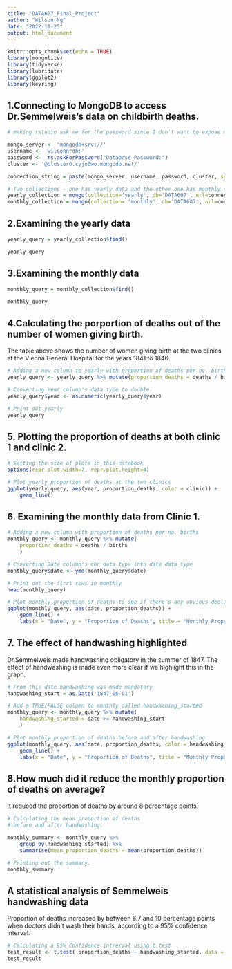 ```yaml
---
title: "DATA607_Final_Project"
author: "Wilson Ng"
date: "2022-11-25"
output: html_document
---
```


```r
knitr::opts_chunk$set(echo = TRUE)
library(mongolite)
library(tidyverse)
library(lubridate)
library(ggplot2)
library(keyring)
```

## 1.Connecting to MongoDB to access Dr.Semmelweis's data on childbirth deaths.

```r
# making rstudio ask me for the password since I don't want to expose my pw when I upload this file to GitHub.

mongo_server <- 'mongodb+srv://'
username <- 'wilsonnrdb:'
password <- .rs.askForPassword("Database Password:")
cluster <- '@cluster0.cyjo0wo.mongodb.net/'

connection_string = paste(mongo_server, username, password, cluster, sep = '')

# Two collections - one has yearly data and the other one has monthly data.
yearly_collection = mongo(collection='yearly', db='DATA607', url=connection_string)
monthly_collection = mongo(collection= 'monthly', db='DATA607', url=connection_string)
```

## 2.Examining the yearly data

```r
yearly_query = yearly_collection$find()

yearly_query
```
## 3.Examining the monthly data

```r
monthly_query = monthly_collection$find()

monthly_query
```
## 4.Calculating the porportion of deaths out of the number of women giving birth.

The table above shows the number of women giving birth at the two clinics at the Vienna General Hospital for the years 1841 to 1846.  

```r
# Adding a new column to yearly with proportion of deaths per no. births
yearly_query <- yearly_query %>% mutate(proportion_deaths = deaths / births)

# Converting Year column's data type to double.
yearly_query$year <- as.numeric(yearly_query$year)

# Print out yearly
yearly_query
```
## 5. Plotting the proportion of deaths at both clinic 1 and clinic 2.

```r
# Setting the size of plots in this notebook
options(repr.plot.width=7, repr.plot.height=4)

# Plot yearly proportion of deaths at the two clinics
ggplot(yearly_query, aes(year, proportion_deaths, color = clinic)) +
    geom_line()
```
## 6. Examining the monthly data from Clinic 1.

```r
# Adding a new column with proportion of deaths per no. births
monthly_query <- monthly_query %>% mutate(
    proportion_deaths = deaths / births
    )

# Converting Date column's chr data type into date data type
monthly_query$date <- ymd(monthly_query$date)

# Print out the first rows in monthly
head(monthly_query)
```
```r
# Plot monthly proportion of deaths to see if there's any obvious decline in deaths.
ggplot(monthly_query, aes(date, proportion_deaths)) +
    geom_line() +
    labs(x = "Date", y = "Proportion of Deaths", title = "Monthly Proportion of Deaths")
```
## 7. The effect of handwashing highlighted

Dr.Semmelweis made handwashing obligatory in the summer of 1847.
The effect of handwashing is made even more clear if we highlight this in the graph.

```r
# From this date handwashing was made mandatory
handwashing_start = as.Date('1847-06-01')

# Add a TRUE/FALSE column to monthly called handwashing_started
monthly_query <- monthly_query %>% mutate(
    handwashing_started = date >= handwashing_start
    )

# Plot monthly proportion of deaths before and after handwashing
ggplot(monthly_query, aes(date, proportion_deaths, color = handwashing_started)) +
    geom_line() +
    labs(x = "Date", y = "Proportion of Deaths", title = "Monthly Proportion of Deaths")
```
## 8.How much did it reduce the monthly proportion of deaths on average?

It reduced the proportion of deaths by around 8 percentage points.

```r
# Calculating the mean proportion of deaths 
# before and after handwashing.

monthly_summary <- monthly_query %>% 
    group_by(handwashing_started) %>%
    summarise(mean_proportion_deaths = mean(proportion_deaths))

# Printing out the summary.
monthly_summary
```
## A statistical analysis of Semmelweis handwashing data

Proportion of deaths increased by between 6.7 and 10 percentage points when doctors didn't wash their hands, according to a 95% confidence interval.

```r
# Calculating a 95% Confidence intrerval using t.test 
test_result <- t.test( proportion_deaths ~ handwashing_started, data = monthly_query)
test_result
```

